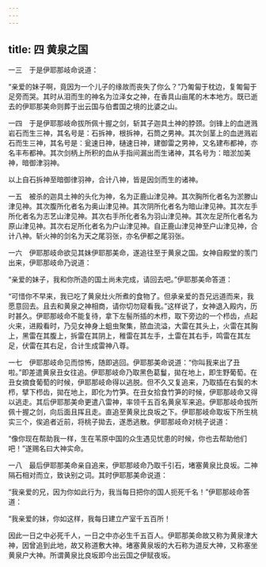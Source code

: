 ```yaml
---
---
---
```

title: 四 黄泉之国
---




一三　于是伊耶那岐命说道：

“亲爱的妹子啊，竟因为一个儿子的缘故而丧失了你么？”乃匍匐于枕边，复匍匐于足旁而哭。其时从泪而生的神名为泣泽女之神，在香具山亩尾的木本地方。既已逝去的伊耶那美命则葬于出云国与伯耆国之境的比婆之山。

一四　于是伊耶那岐命拔所佩十握之剑，斩其子迦具土神的脖颈。剑锋上的血迸溅岩石而生三神，其名号是：石拆神，根拆神，石筒之男神。其次剑茎上的血迸溅岩石而生三神，其名号是：瓮速日神，樋速日神，建御雷之男神，又名建布都神，亦名丰布都神。其次剑柄上所积的血从手指间漏出而生诸神，其名号为：暗淤加美神，暗御津羽神。

以上自石拆神至暗御律羽神，合计八神，皆是因剑而生的诸神。

一五　被杀的迦具土神的头化为神，名为正鹿山津见神。其次胸所化者名为淤滕山津见神。其次腹所化者名为奥山津见神。其次阴所化者名为暗山津见神。其次左手所化者名为志艺山津见神。其次右手所化者名为羽山津见神。其次左足所化者名为原山津见神。其次右足所化者名为户山津见神。自正鹿山津见神至户山津见神，合计八神。斩火神的剑名为天之尾羽张，亦名伊都之尾羽张。

一六　伊耶那岐命欲见其妹伊耶那美命，遂追往至于黄泉之国。女神自殿堂的羡门出来，伊耶那岐命乃说道：

“亲爱的妹子，我和你所造的国土尚未完成，请回去吧。”伊耶那美命答道：

“可惜你不早来，我已吃了黄泉灶火所煮的食物了。但承亲爱的吾兄远道而来，我愿意回去。且去和黄泉之神相商，请你切勿窥看我。”这样说了，女神退入殿内，历时甚久。伊耶那岐命不能复待，拿下左髻所插的木栉，取下旁边的一个栉齿，点起火来，进殿看时，乃见女神身上蛆虫聚集，脓血流溢，大雷在其头上，火雷在其胸上，黑雷在其腹上，拆雷在其阴上，稚雷在其左手，土雷在其右手，鸣雷在其左足，伏雷在其右足，合计生成雷神八尊。

一七　伊耶那岐命见而惊怖，随即逃回。伊耶那美命说道：“你叫我来出了丑啦。”即差遣黄泉丑女往追。伊耶那岐命乃取黑色葛鬘，拋在地上，即生野葡萄。在丑女摘食葡萄的时候，伊耶那岐命得以逃脱。但不久又复追来，乃取插在右鬓的木栉，擘下栉齿，拋在地上，即化为竹笋。在丑女拾食竹笋的时候，伊耶那岐命又得以逃走。其后伊耶那美命更遣八雷神，率领千五百名黄泉军来追。伊耶那岐命拔所佩十握之剑，向后面且挥且走。直追至黄泉比良坂之下。伊耶那岐命取坂下所生桃实三个，俟追者近前，将桃子拋去，遂悉逃散。伊耶那岐命对桃子说道：

“像你现在帮助我一样，生在苇原中国的众生遇见忧患的时候，你也去帮助他们吧！”遂赐名曰大神实命。

一八　最后伊耶那美命亲自追来，伊耶那岐命乃取千引石，堵塞黄泉比良坂。二神隔石相对而立，致诀别之词。其时伊耶那美命说道：

“我亲爱的兄，因为你如此行为，我当每日把你的国人扼死千名！”伊耶那岐命答道：

“我亲爱的妹，你如这样，我每日建立产室千五百所！

因此一日之中必死千人，一日之中亦必生千五百人。伊耶那美命故又称为黄泉津大神，因曾追到此地，故又称道敷大神。堵塞黄泉坂的大石称为道反大神，又称塞坐黄泉户大神。所谓黄泉比良坂即今出云国之伊赋夜坂。